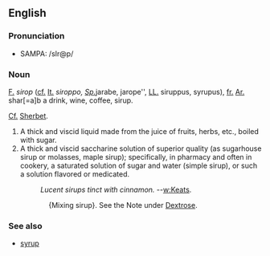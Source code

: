 ==English==
===Pronunciation===
*SAMPA: /sIr@p/

===Noun===
[[F.]]  ''sirop'' ([[cf.]] [[It.]] '' siroppo, [[Sp.]]
''jarabe, jarope'', [[LL.]] siruppus, syrupus), [[fr.]] [[Ar.]] shar[=a]b a drink, wine, coffee, sirup.

[[Cf.]] [[Sherbet]].

# A thick and viscid liquid made from the juice of fruits, herbs, etc., boiled with sugar.
# A thick and viscid saccharine solution of superior quality (as sugarhouse sirup or molasses, maple sirup); specifically, in pharmacy and often in cookery, a saturated solution of sugar and water (simple sirup), or such a solution flavored or medicated.
#:''Lucent sirups tinct with cinnamon.''    --[[w:Keats]].
::{Mixing sirup}. See the Note under [[Dextrose]].

===See also===
*[[syrup]]